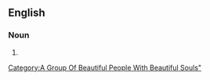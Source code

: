 ==English==

===Noun===
{{head|en|noun plural form}}

# {{plural of|lovely|lang=en}}

[[Category:A Group Of Beautiful People With Beautiful Souls"]]